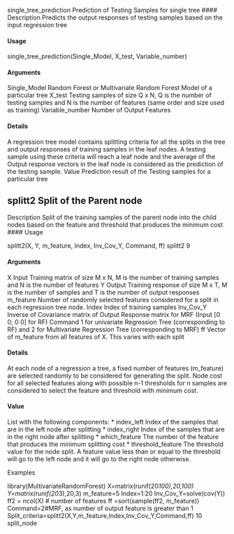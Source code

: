 single_tree_prediction
Prediction of Testing Samples for single tree
#### Description
Predicts the output responses of testing samples based on the input regression tree

#### Usage
single_tree_prediction(Single_Model, X_test, Variable_number)

#### Arguments
Single_Model Random Forest or Multivariate Random Forest Model of a particular tree
X_test Testing samples of size Q x N, Q is the number of testing samples and N is the
number of features (same order and size used as training)
Variable_number
Number of Output Features

#### Details
A regression tree model contains splitting criteria for all the splits in the tree and output responses
of training samples in the leaf nodes. A testing sample using these criteria will reach a leaf node
and the average of the Output response vectors in the leaf node is considered as the prediction of
the testing sample.
Value
Prediction result of the Testing samples for a particular tree

## splitt2 Split of the Parent node
Description
Split of the training samples of the parent node into the child nodes based on the feature and threshold
that produces the minimum cost
#### Usage

splitt2(X, Y, m_feature, Index, Inv_Cov_Y, Command, ff)
splitt2 9

#### Arguments
X Input Training matrix of size M x N, M is the number of training samples and N
is the number of features
Y Output Training response of size M x T, M is the number of samples and T is
the number of output responses
m_feature Number of randomly selected features considered for a split in each regression
tree node.
Index Index of training samples
Inv_Cov_Y Inverse of Covariance matrix of Output Response matrix for MRF (Input [0 0; 0
0] for RF)
Command 1 for univariate Regression Tree (corresponding to RF) and 2 for Multivariate
Regression Tree (corresponding to MRF)
ff Vector of m_feature from all features of X. This varies with each split

#### Details

At each node of a regression a tree, a fixed number of features (m_feature) are selected randomly
to be considered for generating the split. Node cost for all selected features along with possible n-1
thresholds for n samples are considered to select the feature and threshold with minimum cost.

#### Value
List with the following components:
* index_left Index of the samples that are in the left node after splitting
* index_right Index of the samples that are in the right node after splitting
* which_feature The number of the feature that produces the minimum splitting cost
* threshold_feature The threshold value for the node split. A feature value less than or equal to the
threshold will go to the left node and it will go to the right node otherwise.

Examples

library(MultivariateRandomForest)
X=matrix(runif(20*100),20,100)
Y=matrix(runif(20*3),20,3)
m_feature=5
Index=1:20
Inv_Cov_Y=solve(cov(Y))
ff2 = ncol(X) # number of features
ff =sort(sample(ff2, m_feature))
Command=2#MRF, as number of output feature is greater than 1
Split_criteria=splitt2(X,Y,m_feature,Index,Inv_Cov_Y,Command,ff)
10 split_node
